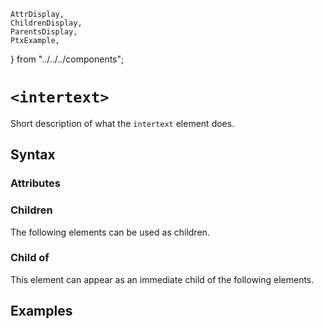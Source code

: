     AttrDisplay,
    ChildrenDisplay,
    ParentsDisplay,
    PtxExample,
} from "../../../components";

# `<intertext>`

Short description of what the `intertext` element does.

## Syntax

### Attributes

<AttrDisplay name="intertext" />

### Children

The following elements can be used as children.

<ChildrenDisplay name="intertext" />

### Child of

This element can appear as an immediate child of the following elements.

<ParentsDisplay name="intertext" />

## Examples

    